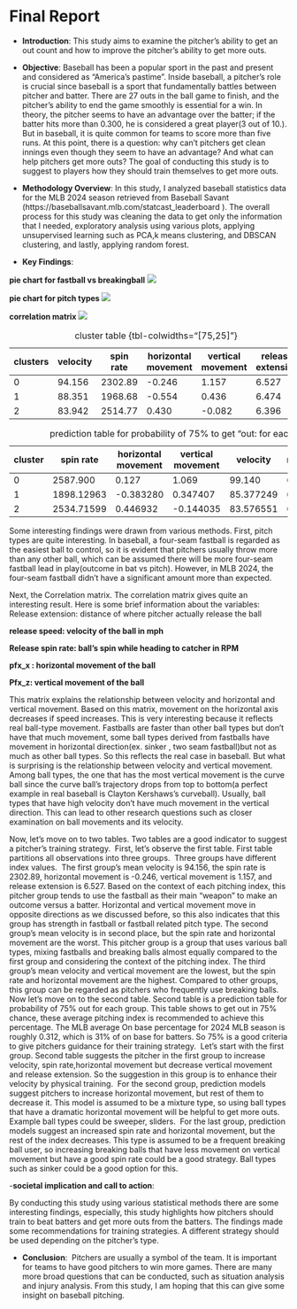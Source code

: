 # Final Report

- **Introduction**: 
   This study aims to examine the pitcher's ability to get an out count and how to improve the pitcher's ability to get more outs. 

- **Objective**:
 Baseball has been a popular sport in the past and present and considered as “America's pastime”. Inside baseball, a pitcher's role is crucial since baseball is a sport that fundamentally battles between pitcher and batter. There are 27 outs in the ball game to finish, and the pitcher's ability to end the game smoothly is essential for a win.
 In theory, the pitcher seems to have an advantage over the batter; if the batter hits more than 0.300, he is considered a great player(3 out of 10.). But in baseball, it is quite common for teams to score more than five runs. At this point, there is a question: why can't pitchers get clean innings even though they seem to have an advantage?  And what can help pitchers get more outs? The goal of conducting this study is to suggest to players how they should train themselves to get more outs.  

- **Methodology Overview**: 
 In this study, I analyzed baseball statistics data for the MLB 2024 season retrieved from Baseball Savant (https://baseballsavant.mlb.com/statcast_leaderboard ). The overall process for this study was cleaning the data to get only the information that I needed, exploratory analysis using various plots, applying unsupervised learning such as PCA,k means clustering, and DBSCAN clustering, and lastly, applying random forest.


- **Key Findings**: 

**pie chart for fastball vs breakingball**
![](/5000_plots/output15.png)

**pie chart for pitch types**
![](/5000_plots/output17.png)

**correlation matrix**
![](/5000_plots/output16.png)


| clusters| velocity  | spin rate |  horizontal movement | vertical movement  |release extension|
|---------| ----------|-----------|--------------------- |--------------------|-----------------|  
| 0       | 94.156    | 2302.89   |-0.246                |1.157               | 6.527           |
| 1       | 88.351    | 1968.68   |-0.554                |0.436               | 6.474           |
| 2       | 83.942    | 2514.77   | 0.430                |-0.082              | 6.396           |
: cluster table {tbl-colwidths="[75,25]"}


| cluster | spin rate |  horizontal movement |  vertical movement| velocity | release_extension |
|---------|-----------|----------------------|------------------ |----------|-------------------|
| 0       | 2587.900  | 0.127                | 1.069             | 99.140   |6.550              |
| 1       | 1898.12963| -0.383280            | 0.347407          | 85.377249| 6.397619          |
| 2       | 2534.71599| 0.446932             | -0.144035         | 83.576551| 6.410928          |
: prediction table for probability of 75% to get "out: for each clusters


Some interesting findings were drawn from various methods. First, pitch types are quite interesting. In baseball, a four-seam fastball is regarded as the easiest ball to control, so it is evident that pitchers usually throw more than any other ball, which can be assumed there will be more four-seam fastball lead in play(outcome in bat vs pitch). However, in MLB 2024, the four-seam fastball didn’t have a significant amount more than expected. 

Next, the Correlation matrix. The correlation matrix gives quite an interesting result. Here is some brief information about the variables:
Release extension: distance of where pitcher actually release the ball


**release speed: velocity of the ball in mph**

**Release spin rate: ball’s spin while heading to catcher in RPM**

**pfx_x : horizontal movement of the ball**

**Pfx_z: vertical movement of the ball**


This matrix explains the relationship between velocity and horizontal and vertical movement. Based on this matrix, movement on the horizontal axis decreases if speed increases. This is very interesting because it reflects real ball-type movement. Fastballs are faster than other ball types but don't have that much movement, some ball types derived from fastballs have movement in horizontal direction(ex. sinker , two seam fastball)but not as much as other ball types. So this reflects the real case in baseball. 
But what is surprising is the relationship between velocity and vertical movement. Among ball types, the one that has the most vertical movement is the curve ball since the curve ball's trajectory drops from top to bottom(a perfect example in real baseball is Clayton Kershaws's curveball). Usually, ball types that have high velocity don't have much movement in the vertical direction. This can lead to other research questions  such as closer examination on ball movements and its velocity.

Now, let's move on to two tables. Two tables are a good indicator to suggest a pitcher's training strategy.  First, let's observe the first table. First table partitions all observations into three groups.  Three groups have different index values. 
The first group's mean velocity is 94.156, the spin rate is 2302.89, horizontal movement is -0.246, vertical movement is 1.157, and release extension is 6.527. Based on the context of each pitching index, this pitcher group tends to use the fastball as their main "weapon" to make an outcome versus a batter. Horizontal and vertical movement move in opposite directions as we discussed before, so this also indicates that this group has strength in fastball or fastball related pitch type.
The second group's mean velocity is in second place, but the spin rate and horizontal movement are the worst. This pitcher group is a group that uses various ball types, mixing fastballs and breaking balls almost equally compared to the first group and considering the context of the pitching index.
The third group's mean velocity and vertical movement are the lowest, but the spin rate and horizontal movement are the highest. Compared to other groups, this group can be regarded as pitchers who frequently use breaking balls.
Now let's move on to the second table. Second table is a prediction table for probability of 75% out for each group. This table shows to get out in 75% chance, these average pitching index is recommended to achieve this percentage.
The MLB average On base percentage for 2024 MLB season is roughly 0.312, which is 31% of on base for batters. So 75% is a good criteria to give pitchers guidance for their training strategy. 
Let's start with the first group. Second table suggests the pitcher in the first group to increase velocity, spin rate,horizontal movement but decrease vertical movement and release extension. So the suggestion in this group is to enhance their velocity by physical training. 
For the second group, prediction models suggest pitchers to increase horizontal movement, but rest of them to decrease it. This model is assumed to be a mixture type, so using ball types that have a dramatic horizontal movement will be helpful to get more outs. Example ball types could be sweeper, sliders. 
For the last group, prediction models suggest an increased spin rate and horizontal movement, but the rest of the index decreases. This type is assumed to be a frequent breaking ball user, so increasing breaking balls that have less movement on vertical movement but have a good spin rate could be a good strategy. Ball types such as sinker could be a good option for this.



-**societal implication and call to action**:

By conducting this study using various statistical methods there are some interesting findings, especially, this study highlights how pitchers should train to beat batters and get more outs from the batters.
The findings made some recommendations for training strategies. A different strategy should be used depending on the pitcher’s type. 

- **Conclusion**:  
Pitchers are usually a symbol of the team. It is important for teams to have good pitchers to win more games. There are many more broad questions that can be conducted, such as situation analysis and injury analysis. From this study, I am hoping that this can give some insight on baseball pitching.










